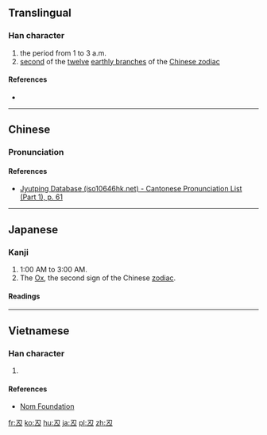 {{also|丑}}<!-- may be replaced by zh-forms -->
==Translingual==

===Han character===
{{Han char|rn=1|rad=一|as=03|sn=4|four=|canj=SKM|ids=⿱刃一}}

# the period from 1 to 3 a.m.
# [[second]] of the [[twelve]] [[earthly branch]]es of the [[w:Chinese zodiac|Chinese zodiac]]

====References====
* {{Han ref|kx=0077.061|dkj=00028|hdz=10013.021|uh=4E12|ud=19986}}

----

==Chinese==
{{zh-forms}}

===Pronunciation===
{{zh-pron
|m=chǒu
|c=ng5,m5
|h=
|mn=
|w=
|mc=y
|oc=
|ma=|ma2=
|cat=n
}}

====References====
* [http://www.iso10646hk.net/jp/document/download.jsp Jyutping Database (iso10646hk.net) - Cantonese Pronunciation List (Part 1), p. 61]

----

==Japanese==

===Kanji===
{{ja-kanji|grade=uc|rs=一03}}

# 1:00 AM to 3:00 AM.
# The [[ox|Ox]], the second sign of the Chinese [[zodiac]].

====Readings====
{{ja-readings
|on=[[ちゅう]] (chū)
|kun=[[うし]] (ushi)
}}

----

==Vietnamese==

===Han character===
{{vi-hantu|[[giấu]]|rs=一03}}

# {{defn|lang=vi|sort=一03}}

====References====
*[http://nomfoundation.org/common/nom_details.php?codepoint=4e12 Nom Foundation]

[[fr:丒]]
[[ko:丒]]
[[hu:丒]]
[[ja:丒]]
[[pl:丒]]
[[zh:丒]]